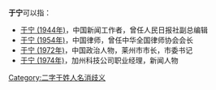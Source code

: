 '''于宁'''可以指：
* [[于宁_(1944年)|于宁 (1944年)]]，中国新闻工作者，曾任人民日报社副总编辑
* [[于宁_(1954年)|于宁 (1954年)]]，中国律师，曾任中华全国律师协会会长
* [[于宁_(1972年)|于宁 (1972年)]]，中国政治人物，莱州市市长，市委书记
* [[于宁_(1974年)|于宁 (1974年)]]，加州科技公司职业经理，新闻人物
{{disambig}}

[[Category:二字于姓人名消歧义|Category:二字于姓人名消歧义]]
